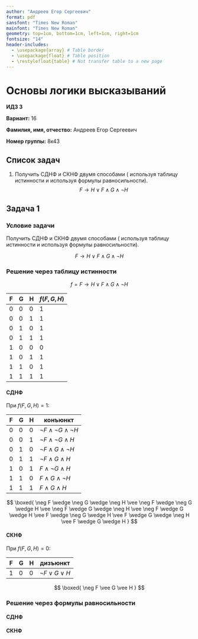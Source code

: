 ```yaml
---
author: "Андреев Егор Сергеевич"
format: pdf
sansfont: "Times New Roman"
mainfont: "Times New Roman"
geometry: top=1cm, bottom=1cm, left=1cm, right=1cm
fontsize: "14"
header-includes:
  - \usepackage{array} # Table border
  - \usepackage{float} # Table position
  - \restylefloat{table} # Not transfer table to a new page
---
```


# Основы логики высказываний

**ИДЗ 3**

**Вариант:** 16

**Фамилия, имя, отчество:** Андреев Егор Сергеевич

**Номер группы:** 8к43

## Список задач

1. Получить СДНФ и СКНФ двумя способами ( используя таблицу истинности и используя формулы равносильности).
$$
F \rightarrow H \vee F \wedge G \wedge \neg H
$$

## Задача 1

### Условие задачи

Получить СДНФ и СКНФ двумя способами ( используя таблицу истинности и используя формулы равносильности).

$$
F \rightarrow H \vee F \wedge G \wedge \neg H
$$

### Решение через таблицу истинности

$$
f = F \rightarrow H \vee F \wedge G \wedge \neg H
$$

| F   | G   | H   | $f(F,G,H)$ |
| --- | --- | --- | ---------- |
| 0   | 0   | 0   | 1          |
| 0   | 0   | 1   | 1          |
| 0   | 1   | 0   | 1          |
| 0   | 1   | 1   | 1          |
| 1   | 0   | 0   | 0          |
| 1   | 0   | 1   | 1          |
| 1   | 1   | 0   | 1          |
| 1   | 1   | 1   | 1          |

#### СДНФ

При $f(F,G,H) = 1$:


| F   | G   | H   | конъюнкт                             |
| --- | --- | --- | ------------------------------------ |
| 0   | 0   | 0   | $\neg F \wedge \neg G \wedge \neg H$ |
| 0   | 0   | 1   | $\neg F \wedge \neg G \wedge      H$ |
| 0   | 1   | 0   | $\neg F \wedge      G \wedge \neg H$ |
| 0   | 1   | 1   | $\neg F \wedge      G \wedge      H$ |
| 1   | 0   | 1   | $F      \wedge \neg G \wedge      H$ |
| 1   | 1   | 0   | $F      \wedge      G \wedge \neg H$ |
| 1   | 1   | 1   | $F      \wedge      G \wedge      H$ |

$$
\boxed{
\neg F \wedge \neg G \wedge \neg H \vee
\neg F \wedge \neg G \wedge      H \vee
\neg F \wedge      G \wedge \neg H \vee
\neg F \wedge      G \wedge      H \vee
     F \wedge \neg G \wedge      H \vee
     F \wedge      G \wedge \neg H \vee
     F \wedge      G \wedge      H
     }
$$

#### СКНФ

При $f(F,G,H) = 0$:

| F   | G   | H   | дизъюнкт               |
| --- | --- | --- | ---------------------- |
| 1   | 0   | 0   | $\neg F \vee G \vee H$ |

$$
\boxed{
\neg F \vee G \vee H
}
$$

### Решение через формулы равносильности

#### СДНФ

```{=latex}
\begin{multline}
F \rightarrow H \vee F \wedge G \wedge \neg H   \equiv
\neg F \vee H \vee (F \wedge G \wedge \neg H) \equiv \\
(\neg F \wedge (H \vee \neg H) \wedge (G \vee \neg G)) \vee
(H \wedge (F \vee \neg F) \wedge (G \vee \neg G)) \vee
(F \wedge G \wedge \neg H) \equiv \\
(\neg F \wedge H \wedge G) \vee (\neg F \wedge H \wedge \neg G) \vee
(\neg F \wedge \neg H \wedge G) \vee (\neg F \wedge \neg H \wedge \neg G) \vee
(H \wedge F \wedge G) \vee \\ \vee (H \wedge F \wedge \neg G) \vee
(H \wedge \neg F \wedge G) \vee (H \wedge \neg F \wedge \neg G) \vee
(F \wedge G \wedge \neg H) \equiv \\
(\neg F \wedge H \wedge G) \vee (\neg F \wedge H \wedge \neg G) \vee
(\neg F \wedge \neg H \wedge G) \vee (\neg F \wedge \neg H \wedge \neg G) \vee
(H \wedge F \wedge G) \vee (H \wedge F \wedge \neg G) \vee
(F \wedge G \wedge \neg H)\\
\end{multline}
\boxed{
\neg F \wedge H \wedge G \vee \neg F \wedge H \wedge \neg G \vee
\neg F \wedge \neg H \wedge G \vee \neg F \wedge \neg H \wedge \neg G \vee
H \wedge F \wedge G \vee H \wedge F \wedge \neg G \vee
F \wedge G \wedge \neg H
}
```

#### СКНФ

```{=latex}
\begin{multline}
F \rightarrow H \vee F \wedge G \wedge \neg H   \equiv
\neg F \vee H \vee (F \wedge G \wedge \neg H) \equiv 
(\neg F \vee H \vee F) \wedge (\neg F \vee H \vee G) \wedge (\neg F \vee H \vee \neg H)\equiv\\
\neg F \vee G \vee H
\end{multline}
\boxed{
\neg F \vee G \vee H
}
```